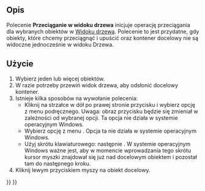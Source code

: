 <languages/>

{{Docnav/pl
|[[Std_TreeCollapseDocument/pl|Zwiń / rozwiń dokument w wisoku drzewa]]
|[[Std_TreeSelection/pl|Przejdź do zaznaczenia]]
|[[Std_View_Menu/pl|Std: Menu Widok]]
|IconL=Std_TreeCollapseDocument.svg
|IconR=Std_TreeSelection.svg
|IconC=Freecad.svg
}}

{{GuiCommand/pl
|Name=Std TreeDrag
|Name/pl=Std: Przeciąganie w widoku drzewa
|MenuLocation=Widok → Akcje widoku drzewa → Przeciąganie w widoku drzewa
|Workbenches=wszystkie
|Shortcut={{KEY|T}} {{KEY|D}}
|Version=0.19
}}

<span id="Description"></span>
==Opis==

Polecenie '''Przeciąganie w widoku drzewa''' inicjuje operację przeciągania dla wybranych obiektów w [[Tree_view/pl|Widoku drzewa]]. Polecenie to jest przydatne, gdy obiekty, które chcemy przeciągnąć i upuścić oraz kontener docelowy nie są widoczne jednocześnie w widoku Drzewa.

<span id="Usage"></span>
==Użycie==

# Wybierz jeden lub więcej obiektów.
# W razie potrzeby przewiń widok drzewa, aby odsłonić docelowy kontener.
# Istnieje kilka sposobów na wywołanie polecenia:
#* Kliknij na strzałce w dół po prawej stronie przycisku {{Button|[[Image:Std_TreeSyncView.svg|16px]]}} i wybierz opcję {{MenuCommand|[[Image:Std_TreeDrag.svg|16px]] Rozpocznij przeciąganie}} z menu podręcznego. Uwaga: obraz przycisku będzie się zmieniał w zależności od wybranej opcji. Ta opcja nie działa w systemie operacyjnym Windows.
#* Wybierz opcję z menu {{MenuCommand|Widok → akcje widoku drzewa → [[Image:Std_TreeDrag.svg|16px]] Rozpocznij przeciąganie}}. Opcja ta nie działa w systemie operacyjnym Windows.
#* Użyj skrótu klawiaturowego: {{KEY|T}} następnie {{KEY|D}}. W systemie operacyjnym Windows ważne jest, aby w momencie wprowadzania tego skrótu kursor myszki znajdował się już nad docelowym obiektem i pozostał tam do następnego kroku.
# Kliknij lewym przyciskiem myszy na obiekt docelowy.


{{Docnav/pl
|[[Std_TreeCollapseDocument/pl|Zwiń / rozwiń dokument w wisoku drzewa]]
|[[Std_TreeSelection/pl|Przejdź do zaznaczenia]]
|[[Std_View_Menu/pl|Std: Menu Widok]]
|IconL=Std_TreeCollapseDocument.svg
|IconR=Std_TreeSelection.svg
|IconC=Freecad.svg
}}

{{Std_Base_navi{{#translation:}}}}
{{Userdocnavi{{#translation:}}}}